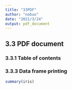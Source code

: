 ```yaml
---
title: "33PDF"
author: "nobuo"
date: "2021/3/24"
output: pdf_document
---
```

## 3.3 PDF document

### 3.3.1 Table of contents

### 3.3.3 Data frame printing

```r
summary(iris)
```

